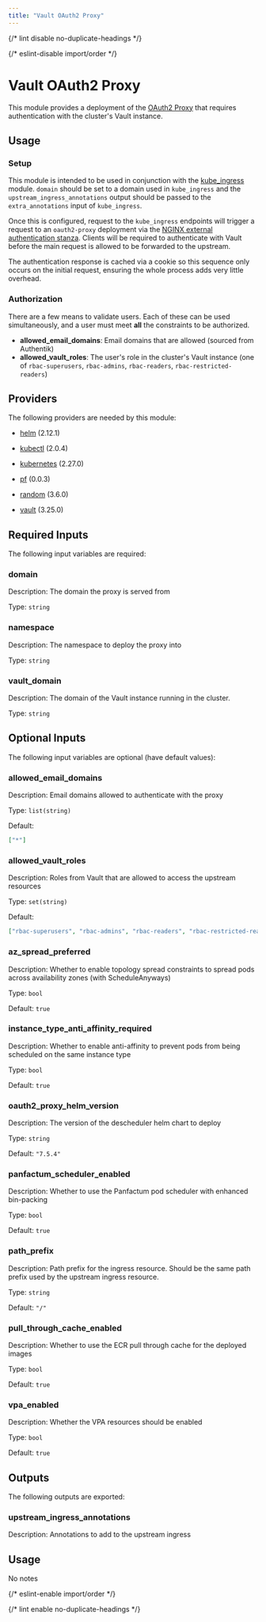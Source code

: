```yaml
---
title: "Vault OAuth2 Proxy"
---
```



{/* lint disable no-duplicate-headings */}

{/* eslint-disable import/order */}

<ModuleHeader
  name="kube_vault_proxy"
  sourceHref="https://github.com/Panfactum/stack/tree/__PANFACTUM_VERSION_EDGE__/packages/infrastructure/kube_vault_proxy"
  status="stable"
  type="submodule"
/>

# Vault OAuth2 Proxy

This module provides a deployment of the [OAuth2 Proxy](https://github.com/oauth2-proxy/oauth2-proxy)
that requires authentication with the cluster's Vault instance.

## Usage

### Setup

This module is intended to be used in conjunction with the [kube_ingress](/docs/edge/reference/infrastructure-modules/submodule/kubernetes/kube_ingress)
module. `domain` should be set to a domain used in `kube_ingress` and the `upstream_ingress_annotations` output
should be passed to the `extra_annotations` input of `kube_ingress`.

Once this is configured, request to the `kube_ingress` endpoints will trigger a request to an `oauth2-proxy` deployment
via the [NGINX external authentication stanza](https://kubernetes.github.io/ingress-nginx/user-guide/nginx-configuration/annotations/#external-authentication). Clients will be required
to authenticate with Vault before the main request is allowed to be forwarded to the upstream.

The authentication response is cached via a cookie so this sequence only occurs on the initial request, ensuring
the whole process adds very little overhead.

### Authorization

There are a few means to validate users. Each of these can be used simultaneously, and a user must meet **all**
the constraints to be authorized.

- **allowed_email_domains**: Email domains that are allowed (sourced from Authentik)
- **allowed_vault_roles**: The user's role in the cluster's Vault instance (one of `rbac-superusers`, `rbac-admins`, `rbac-readers`, `rbac-restricted-readers`)

## Providers

The following providers are needed by this module:

- [helm](https://registry.terraform.io/providers/hashicorp/helm/2.12.1/docs) (2.12.1)

- [kubectl](https://registry.terraform.io/providers/alekc/kubectl/2.0.4/docs) (2.0.4)

- [kubernetes](https://registry.terraform.io/providers/hashicorp/kubernetes/2.27.0/docs) (2.27.0)

- [pf](https://registry.terraform.io/providers/panfactum/pf/0.0.3/docs) (0.0.3)

- [random](https://registry.terraform.io/providers/hashicorp/random/3.6.0/docs) (3.6.0)

- [vault](https://registry.terraform.io/providers/hashicorp/vault/3.25.0/docs) (3.25.0)

## Required Inputs

The following input variables are required:

### domain

Description: The domain the proxy is served from

Type: `string`

### namespace

Description: The namespace to deploy the proxy into

Type: `string`

### vault_domain

Description: The domain of the Vault instance running in the cluster.

Type: `string`

## Optional Inputs

The following input variables are optional (have default values):

### allowed_email_domains

Description: Email domains allowed to authenticate with the proxy

Type: `list(string)`

Default:

```json
["*"]
```

### allowed_vault_roles

Description: Roles from Vault that are allowed to access the upstream resources

Type: `set(string)`

Default:

```json
["rbac-superusers", "rbac-admins", "rbac-readers", "rbac-restricted-readers"]
```

### az_spread_preferred

Description: Whether to enable topology spread constraints to spread pods across availability zones (with ScheduleAnyways)

Type: `bool`

Default: `true`

### instance_type_anti_affinity_required

Description: Whether to enable anti-affinity to prevent pods from being scheduled on the same instance type

Type: `bool`

Default: `true`

### oauth2_proxy_helm_version

Description: The version of the descheduler helm chart to deploy

Type: `string`

Default: `"7.5.4"`

### panfactum_scheduler_enabled

Description: Whether to use the Panfactum pod scheduler with enhanced bin-packing

Type: `bool`

Default: `true`

### path_prefix

Description: Path prefix for the ingress resource. Should be the same path prefix used by the upstream ingress resource.

Type: `string`

Default: `"/"`

### pull_through_cache_enabled

Description: Whether to use the ECR pull through cache for the deployed images

Type: `bool`

Default: `true`

### vpa_enabled

Description: Whether the VPA resources should be enabled

Type: `bool`

Default: `true`

## Outputs

The following outputs are exported:

### upstream_ingress_annotations

Description: Annotations to add to the upstream ingress

## Usage

No notes

{/* eslint-enable import/order */}

{/* lint enable no-duplicate-headings */}
